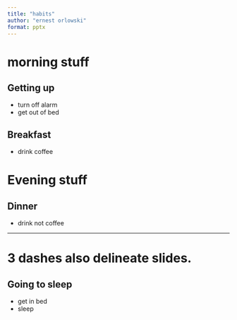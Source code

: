---
title: "habits"
author: "ernest orlowski"
format: pptx
---

# morning stuff

## Getting up
- turn off alarm
- get out of bed

## Breakfast
- drink coffee


# Evening stuff

## Dinner
- drink not coffee

---
# 3 dashes also delineate slides.

## Going to sleep
- get in bed
- sleep